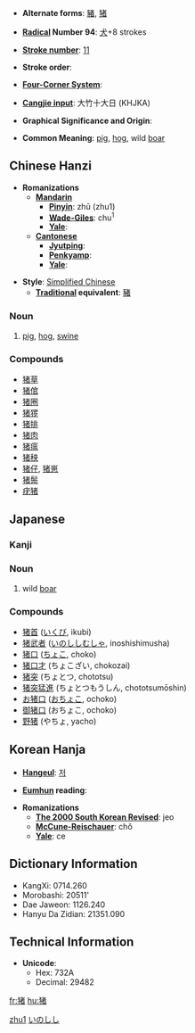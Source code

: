 * '''Alternate forms''': [[豬]], [[猪]]

* '''[[Wiktionary:Chinese radical index| Radical]] Number 94''': [[Wiktionary:Chinese radical index 犬|犬]]+8 strokes

* '''[[Wiktionary:Chinese total strokes index|Stroke number]]''': [[Wiktionary:Chinese total strokes index 11|11]]

* '''Stroke order''': 

* '''[[Wiktionary:Chinese four corner index|Four-Corner System]]''': 

* '''[[Wiktionary:Chinese Cangjie index|Cangjie input]]''': 大竹十大日 (KHJKA)

* '''Graphical Significance and Origin''': 

* '''Common Meaning''': [[pig]], [[hog]], wild [[boar]]

== Chinese Hanzi ==

* '''Romanizations'''
** '''[[Mandarin]]'''
*** '''[[Pinyin]]''': zhū (zhu1)
*** '''[[Wade-Giles]]''': chu<sup>1</sup>
*** '''[[Yale]]''': 
** '''[[Cantonese]]'''
*** '''[[Jyutping]]''':
*** '''[[Penkyamp]]''': 
*** '''[[Yale]]''': 

* '''Style''': [[Simplified Chinese]] 
** '''[[Traditional Chinese|Traditional]] equivalent''': [[豬]]

===Noun===

# [[pig]], [[hog]], [[swine]]

===Compounds===
*[[猪草]]
*[[猪倌]]
*[[猪圈]]
*[[猪猡]]
*[[猪排]]
*[[猪肉]]
*[[猪瘟]]
*[[猪秧]]
*[[猪仔]], [[猪崽]]
*[[猪鬃]]
*[[疣猪]]

==Japanese==
===Kanji===
{{kanji
|[[ちょ]] ([[cho]])
|[[いのしし]] ([[inoshishi]]), [[い]] ([[i]])}}
===Noun===
{{janoun|いのしし|inoshishi}}
#wild [[boar]]

===Compounds===
*[[猪首]] ([[いくび]], ikubi)
*[[猪武者]] ([[いのししむしゃ]], inoshishimusha)
*[[猪口]] ([[ちょこ]], choko)
*[[猪口才]] (ちょこざい, chokozai)
*[[猪突]] (ちょとつ, chototsu)
*[[猪突猛進]] (ちょとつもうしん, chototsumōshin)
*[[お猪口]] ([[おちょこ]], ochoko)
*[[御猪口]] (おちょこ, ochoko)
*[[野猪]] (やちょ, yacho)

== Korean Hanja ==

* '''[[Hangeul]]''': [[저]]

* '''[[Eumhun]] reading''': 

* '''Romanizations'''
** '''[[The 2000 South Korean Revised Romanization|The 2000 South Korean Revised]]''': jeo
** '''[[McCune-Reischauer]]''': chŏ
** '''[[Yale]]''': ce

== Dictionary Information ==

* KangXi: 0714.260
* Morobashi: 20511'
* Dae Jaweon: 1126.240
* Hanyu Da Zidian: 21351.090

== Technical Information ==

* '''Unicode''':
** Hex: 732A
** Decimal: 29482
[[Category:Chinese nouns|zhu1]] [[Category:Japanese nouns|いのしし]]

[[fr:猪]]
[[hu:猪]]